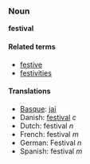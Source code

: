 ===Noun===
'''festival'''

====Related terms====
*[[festive]]
*[[festivities]]

====Translations====
*[[Basque]]: [[jai]]
*Danish: [[festival]] ''c''
*Dutch: festival ''n''
*French: festival ''m''
*German: Festival ''n''
*Spanish: festival ''m''